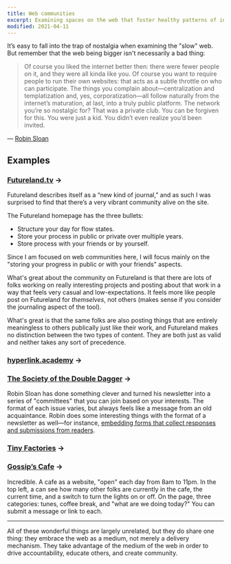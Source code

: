 ```yaml
---
title: Web communities
excerpt: Examining spaces on the web that foster healthy patterns of interaction and that are respectful of our time and attention.
modified: 2021-04-11
---
```


It’s easy to fall into the trap of nostalgia when examining the "slow" web. But remember that the web being bigger isn't necessarily a bad thing:

> Of course you liked the internet better then: there were fewer people on it, and they were all kinda like you. Of course you want to require people to run their own websites: that acts as a subtle throttle on who can participate. The things you complain about—centralization and templatization and, yes, corporatization—all follow naturally from the internet’s maturation, at last, into a truly public platform. The network you’re so nostalgic for? That was a private club. You can be forgiven for this. You were just a kid. You didn’t even realize you’d been invited.

— [Robin Sloan](https://www.robinsloan.com/notes/master-tapes/)

## Examples

### [Futureland.tv](https://futureland.tv) &rarr;

Futureland describes itself as a “new kind of journal,” and as such I was surprised to find that there’s a very vibrant community alive on the site. 

The Futureland homepage has the three bullets:

- Structure your day for flow states.
- Store your process in public or private over multiple years.
- Store process with your friends or by yourself.

Since I am focused on web communities here, I will focus mainly on the "storing your progress in public or with your friends" aspects. 

What's great about the community on Futureland is that there are lots of folks working on really interesting projects and posting about that work in a way that feels very casual and low-expectations. It feels more like people post on Futureland for _themselves_, not others (makes sense if you consider the journaling aspect of the tool).

What's great is that the same folks are also posting things that are entirely meaningless to others publically just like their work, and Futureland makes no distinction between the two types of content. They are both just as valid and neither takes any sort of precedence. 

### [hyperlink.academy](https://hyperlink.academy/) &rarr;

### [The Society of the Double Dagger](https://society.robinsloan.com) &rarr;

Robin Sloan has done something clever and turned his newsletter into a series of "committees" that you can join based on your interests. The format of each issue varies, but always feels like a message from an old acquaintance. Robin does some interesting things with the format of a newsletter as well—for instance, [embedding forms that collect responses and submissions from readers](https://society.robinsloan.com/archive/in-search-of-the-new).

### [Tiny Factories](https://tinyfactories.space/) &rarr;

### [Gossip’s Cafe](https://gossips.cafe/) &rarr;

Incredible. A cafe as a website, "open" each day from 8am to 11pm. In the top left, a can see how many other folks are currently in the cafe, the current time, and a switch to turn the lights on or off. On the page, three categories: tunes, coffee break, and "what are we doing today?" You can submit a message or link to each. 

<hr className='break' />

All of these wonderful things are largely unrelated, but they do share one thing: they embrace the web as a medium, not merely a delivery mechanism. They take advantage of the medium of the web in order to drive accountability, educate others, and create community. 